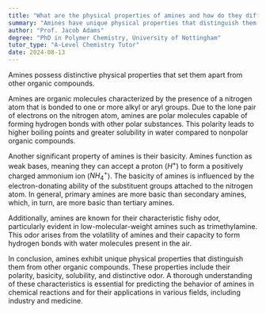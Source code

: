 ```yaml
---
title: "What are the physical properties of amines and how do they differ from other organic compounds?"
summary: "Amines have unique physical properties that distinguish them from other organic compounds."
author: "Prof. Jacob Adams"
degree: "PhD in Polymer Chemistry, University of Nottingham"
tutor_type: "A-Level Chemistry Tutor"
date: 2024-08-13
---
```


Amines possess distinctive physical properties that set them apart from other organic compounds.

Amines are organic molecules characterized by the presence of a nitrogen atom that is bonded to one or more alkyl or aryl groups. Due to the lone pair of electrons on the nitrogen atom, amines are polar molecules capable of forming hydrogen bonds with other polar substances. This polarity leads to higher boiling points and greater solubility in water compared to nonpolar organic compounds.

Another significant property of amines is their basicity. Amines function as weak bases, meaning they can accept a proton ($H^+$) to form a positively charged ammonium ion ($NH_4^+$). The basicity of amines is influenced by the electron-donating ability of the substituent groups attached to the nitrogen atom. In general, primary amines are more basic than secondary amines, which, in turn, are more basic than tertiary amines.

Additionally, amines are known for their characteristic fishy odor, particularly evident in low-molecular-weight amines such as trimethylamine. This odor arises from the volatility of amines and their capacity to form hydrogen bonds with water molecules present in the air.

In conclusion, amines exhibit unique physical properties that distinguish them from other organic compounds. These properties include their polarity, basicity, solubility, and distinctive odor. A thorough understanding of these characteristics is essential for predicting the behavior of amines in chemical reactions and for their applications in various fields, including industry and medicine.
    